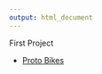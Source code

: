 ```yaml
---
output: html_document
---
```


First Project

* [Proto Bikes](./Projects/CopyOfDuplication_Project1.html)


